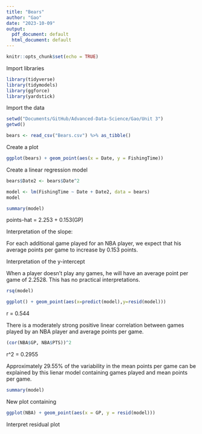 ```yaml
---
title: "Bears"
author: "Gao"
date: "2023-10-09"
output:
  pdf_document: default
  html_document: default
---
```


```r
knitr::opts_chunk$set(echo = TRUE)
```

Import libraries

```r
library(tidyverse)
library(tidymodels)
library(ggforce)
library(yardstick)
```

Import the data

```r
setwd("Documents/GitHub/Advanced-Data-Science/Gao/Unit 3")
getwd()

bears <- read_csv("Bears.csv") %>% as_tibble()
```

Create a plot

```r
ggplot(bears) + geom_point(aes(x = Date, y = FishingTime))
```

Create a linear regression model

```r
bears$Date2 <- bears$Date^2

model <- lm(FishingTime ~ Date + Date2, data = bears)
model

summary(model)
```

points-hat = 2.253 + 0.153(GP)

Interpretation of the slope:

For each additional game played for an NBA player, we expect that his average points per game to increase by 0.153 points. 

Interpretation of the y-intercept

When a player doesn't play any games, he will have an average point per game of 2.2528. This has no practical interpretations.

```r
rsq(model)

ggplot() + geom_point(aes(x=predict(model),y=resid(model)))
```

r = 0.544

There is a moderately strong positive linear correlation between games played by an NBA player and average points per game.

```r
(cor(NBA$GP, NBA$PTS))^2
```

r^2 = 0.2955

Approximately 29.55% of the variability in the mean points per game can be explained by this lienar model containing games played and mean points per game.

```r
summary(model)
```

New plot containing 

```r
ggplot(NBA) + geom_point(aes(x = GP, y = resid(model)))
```

Interpret residual plot

